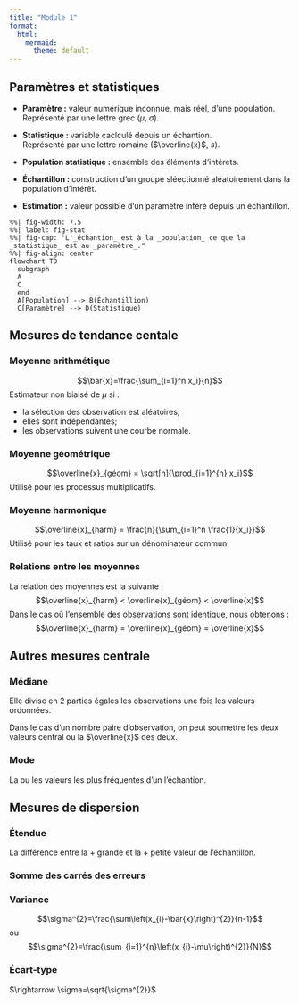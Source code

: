 ```yaml
---
title: "Module 1"
format:
  html:
    mermaid:
      theme: default
---
```


## Paramètres et statistiques

- **Paramètre :** valeur numérique inconnue, mais réel, d'une population.\
Représenté par une lettre grec ($\mu$, $\sigma$).

- **Statistique : ** variable caclculé depuis un échantion.\
Représenté par une lettre romaine ($\overline{x}$, $s$).

- **Population statistique :** ensemble des éléments d'intérets.

- **Échantillon :** construction d'un groupe sléectionné aléatoirement dans la population d'intérêt.

- **Estimation :** valeur possible d'un paramètre inféré depuis un échantillon.

```mermaid
%%| fig-width: 7.5
%%| label: fig-stat
%%| fig-cap: "L'_échantion_ est à la _population_ ce que la _statistique_ est au _paramètre_."
%%| fig-align: center
flowchart TD
  subgraph   
  A
  C
  end
  A[Population] --> B(Échantillion)
  C[Paramètre] --> D(Statistique)
```

## Mesures de tendance centale

### Moyenne arithmétique

$$\bar{x}=\frac{\sum_{i=1}^n x_i}{n}$$
Estimateur non biaisé de $\mu$ si :\
  
  - la sélection des observation est aléatoires;\
  - elles sont indépendantes;\
  - les observations suivent une courbe normale.
  
### Moyenne géométrique

$$\overline{x}_{géom} = \sqrt[n]{\prod_{i=1}^{n} x_i}$$
Utilisé pour les processus multiplicatifs.

### Moyenne harmonique

$$\overline{x}_{harm} = \frac{n}{\sum_{i=1}^n \frac{1}{x_i}}$$
Utilisé pour les taux et ratios sur un dénominateur commun.



### Relations entre les moyennes

La relation des moyennes est la suivante :
$$\overline{x}_{harm} < \overline{x}_{géom} < \overline{x}$$
Dans le cas où l'ensemble des observations sont identique, nous obtenons :
$$\overline{x}_{harm} = \overline{x}_{géom} = \overline{x}$$

## Autres mesures centrale

### Médiane
Elle divise en 2 parties égales les observations une fois les valeurs ordonnées.

Dans le cas d'un nombre paire d'observation, on peut soumettre les deux valeurs central ou la $\overline{x}$ des deux.


### Mode

La ou les valeurs les plus fréquentes d'un l'échantion.

## Mesures de dispersion

### Étendue
La différence entre la $+$ grande et la $+$ petite valeur de l'échantillon.

### Somme des carrés des erreurs

### Variance
$$\sigma^{2}=\frac{\sum\left(x_{i}-\bar{x}\right)^{2}}{n-1}$$ ou 
$$\sigma^{2}=\frac{\sum_{i=1}^{n}\left(x_{i}-\mu\right)^{2}}{N}$$


### Écart-type
$\rightarrow \sigma=\sqrt{\sigma^{2}}$


